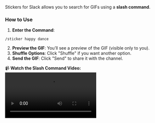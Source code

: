 Stickers for Slack allows you to search for GIFs using a **slash command**.

### How to Use

1. **Enter the Command**:

```
/sticker happy dance
```


2. **Preview the GIF**: You’ll see a preview of the GIF (visible only to you).
3. **Shuffle Options**: Click "Shuffle" if you want another option.
4. **Send the GIF**: Click "Send" to share it with the channel.

📹 **Watch the Slash Command Video:**
<video src="../videos/slash.webm" controls></video>
